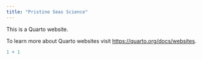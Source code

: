 ```yaml
---
title: "Pristine Seas Science"
---
```


This is a Quarto website.

To learn more about Quarto websites visit <https://quarto.org/docs/websites>.

```r
1 + 1
```
